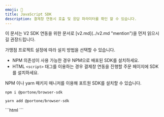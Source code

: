 ```yaml
---
emoji: 🚀
title: JavaScript SDK
description: 결제창 연동시 호출 및 응답 파라미터를 확인 할 수 있습니다.
---
```





<Hint style="info">
이 문서는 V2 SDK 연동을 위한 문서로 [v2.md](../v2.md "mention")을 먼저 읽으시길 권장드립니다.

</Hint>

가맹점 프로젝트 설정에 따라 설치 방법을 선택할 수 있습니다.

* NPM 의존성이 사용 가능한 경우 NPM으로 배포된 SDK를 설치하세요.
* HTML `<script>` 태그를 이용하는 경우 결제창 연동을 진행할 주문 페이지에 SDK를 설치하세요.

<Tabs>
<Tab title="NPM 패키지로 추가">
NPM 이나 yarn 패키지 매니저를 이용해 포트원 SDK를 설치할 수 있습니다.

```shell
npm i @portone/browser-sdk
```

```shell
yarn add @portone/browser-sdk
```

</Tab>

<Tab title="<script> 태그로 추가">
```html
<script src="https://cdn.portone.io/v2/browser-sdk.js"></script>
```

</Tab>
</Tabs>
